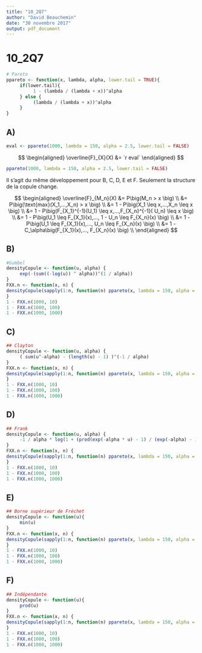 ```yaml
---
title: "10_2Q7"
author: "David Beauchemin"
date: "30 novembre 2017"
output: pdf_document
---
```


# 10_2Q7

```r
# Pareto
ppareto <- function(x, lambda, alpha, lower.tail = TRUE){
     if(lower.tail){
          1 - (lambda / (lambda + x))^alpha
     } else {
          (lambda / (lambda + x))^alpha
     }
}
```

## A)
```r
eval <- ppareto(1000, lambda = 150, alpha = 2.5, lower.tail = FALSE)
```


$$
\begin{aligned}
\overline{F}_{X}(X) &= `r eval`
\end{aligned}
$$

```r
ppareto(1000, lambda = 150, alpha = 2.5, lower.tail = FALSE)
```


Il s'agit du même développement pour B, C, D, E et F. Seulement la structure de la copule change.

$$
\begin{aligned}
\overline{F}_{M_n}(X) &= P\big(M_n > x \big) \\
&= P\big(\text{max}(X_1,...,X_n) > x \big) \\
&= 1 - P\big(X_1 \leq x,...,X_n \leq x \big) \\
&= 1 - P\big(F_{X_1}^{-1}(U_1) \leq x,...,F_{X_n}^{-1}( U_n) \leq x \big) \\
&= 1 - P\big(U_1 \leq F_{X_1}(x),..., 1 - U_n \leq F_{X_n}(x) \big) \\
&= 1 - P\big(U_1 \leq F_{X_1}(x),..., U_n \leq F_{X_n}(x) \big) \\
&= 1 - C_\alpha\big(F_{X_1}(x),..., F_{X_n}(x) \big) \\
\end{aligned}
$$

## B)

```r
#Gumbel
densityCopule <- function(u, alpha) {
     exp(-(sum((-log(u)) ^ alpha))^(1 / alpha))
}
FXX.n <- function(x, n) {
densityCopule(sapply(1:n, function(n) ppareto(x, lambda = 150, alpha = 2.5)), 5)
}
1 - FXX.n(1000, 10)
1 - FXX.n(1000, 100)
1 - FXX.n(1000, 1000)
```

## C)
```r
## Clayton
densityCopule <- function(u, alpha) {
     ( sum(u^-alpha) - (length(u) - 1) )^(-1 / alpha)
}
FXX.n <- function(x, n) {
densityCopule(sapply(1:n, function(n) ppareto(x, lambda = 150, alpha = 2.5)), 5)
}
1 - FXX.n(1000, 10)
1 - FXX.n(1000, 100)
1 - FXX.n(1000, 1000)
```

## D)
```r
## Frank
densityCopule <- function(u, alpha) {
     -1 / alpha * log(1 + (prod(exp(-alpha * u) - 1) / (exp(-alpha) - 1)^(length(u) - 1) ))
}
FXX.n <- function(x, n) {
densityCopule(sapply(1:n, function(n) ppareto(x, lambda = 150, alpha = 2.5)), 5)
}
1 - FXX.n(1000, 10)
1 - FXX.n(1000, 100)
1 - FXX.n(1000, 1000)
```

## E)
```r
## Borne supérieur de Fréchet
densityCopule <- function(u){
     min(u)
}
FXX.n <- function(x, n) {
densityCopule(sapply(1:n, function(n) ppareto(x, lambda = 150, alpha = 2.5)))
}
1 - FXX.n(1000, 10)
1 - FXX.n(1000, 100)
1 - FXX.n(1000, 1000)
```

## F)
```r
## Indépendante
densityCopule <- function(u){
     prod(u)
}
FXX.n <- function(x, n) {
densityCopule(sapply(1:n, function(n) ppareto(x, lambda = 150, alpha = 2.5)))
}
1 - FXX.n(1000, 10)
1 - FXX.n(1000, 100)
1 - FXX.n(1000, 1000)
```